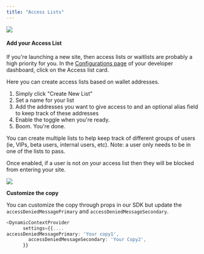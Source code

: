 ```yaml
---
title: "Access Lists"
---
```


<img src="https://res.cloudinary.com/mintlify/image/upload/v1678938160/Customers/Eqtble/access_list_zhrnjx.gif" />

#### Add your Access List

If you're launching a new site, then access lists or waitlists are probably a high priority for you. In the [Configurations page](https://app.dynamic.xyz/dashboard/configurations) of your developer dashboard, click on the Access list card.

Here you can create access lists based on wallet addresses. 

1. Simply click "Create New List"
2. Set a name for your list
3. Add the addresses you want to give access to and an optional alias field to keep track of these addresses
4. Enable the toggle when you're ready.
5. Boom. You're done.

You can create multiple lists to help keep track of different groups of users (ie, VIPs, beta users, internal users, etc). Note: a user only needs to be in one of the lists to pass. 

Once enabled, if a user is not on your access list then they will be blocked from entering your site.

![](/images/147d8d7-Screen_Shot_2022-08-11_at_11.51.29_AM.png)

**Customize the copy**

You can customize the copy through props in our SDK but update the `accessDeniedMessagePrimary` and `accessDeniedMessageSecondary`.

```TypeScript
<DynamicContextProvider
      settings={{....  
accessDeniedMessagePrimary: 'Your copy1',
        accessDeniedMessageSecondary: 'Your Copy2',
      }}
```